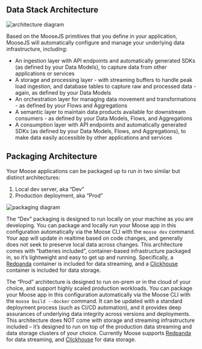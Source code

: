 
## Data Stack Architecture

![architecture diagram](/xx.webp)

Based on the MooseJS primitives that you define in your application, MooseJS will automatically configure and manage your underlying data infrastructure, including:

- An ingestion layer with API endpoints and automatically generated SDKs (as defined by your Data Models), to capture data from other applications or services
- A storage and processing layer - with streaming buffers to handle peak load ingestion, and database tables to capture raw and processed data - again, as defined by your Data Models
- An orchestration layer for managing data movement and transformations - as defined by your Flows and Aggregations
- A semantic layer to maintain data products available for downstream consumers - as defined by your Data Models, Flows, and Aggregations
- A consumption layer with API endpoints and automatically generated SDKs (as defined by your Data Models, Flows, and Aggregations), to make data easily accessible by other applications and services

## Packaging Architecture

Your Moose applications can be packaged up to run in two similar but distinct architectures:
1. Local dev server, aka “Dev”
2. Production deployment, aka “Prod”

![packaging diagram](/xx.webp)

The “Dev” packaging is designed to run locally on your machine as you are developing. You can package and locally run your Moose app in this configuration automatically via the Moose CLI with the ```moose dev``` command. Your app will update in realtime based on code changes, and generally does not seek to preserve local data across changes. This architecture comes with “batteries included”, container-based infrastructure packaged in, so it’s lightweight and easy to get up and running. Specifically, a [Redpanda](https://redpanda.com/) container is included for data streaming, and a [Clickhouse](https://clickhouse.com/) container is included for data storage. 

The “Prod” architecture is designed to run on-prem or in the cloud of your choice, and support highly scaled production workloads. You can package your Moose app in this configuration automatically via the Moose CLI with the ```moose build --docker``` command. It can be updated with a standard deployment process (such as CI/CD automation), and it provides deep assurances of underlying data integrity across versions and deployments. This architecture does NOT come with storage and streaming infrastructure included – it’s designed to run on top of the production data streaming and data storage clusters of your choice. Currently Moose supports [Redpanda](https://redpanda.com/) for data streaming, and [Clickhouse](https://clickhouse.com/) for data storage.
